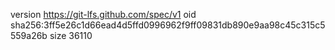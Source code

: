version https://git-lfs.github.com/spec/v1
oid sha256:3ff5e26c1d66ead4d5ffd0996962f9ff09831db890e9aa98c45c315c5559a26b
size 36110
